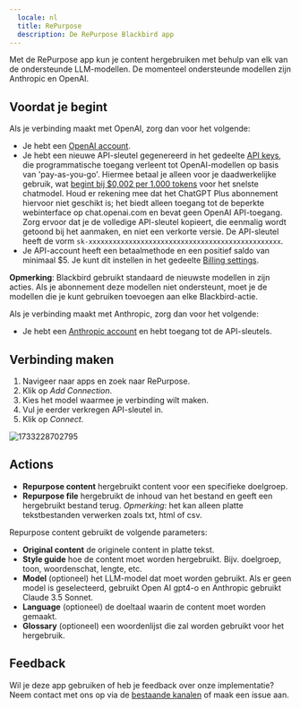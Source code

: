 ```yaml
---
  locale: nl
  title: RePurpose
  description: De RePurpose Blackbird app
---
```


<LinkCard title="View on Github" target="_blank" href="https://github.com/bb-io/RePurpose" icon="github" />

Met de RePurpose app kun je content hergebruiken met behulp van elk van de ondersteunde LLM-modellen. De momenteel ondersteunde modellen zijn Anthropic en OpenAI.

## Voordat je begint

Als je verbinding maakt met OpenAI, zorg dan voor het volgende:

- Je hebt een [OpenAI account](https://platform.openai.com/signup).
- Je hebt een nieuwe API-sleutel gegenereerd in het gedeelte [API keys](https://platform.openai.com/account/api-keys), die programmatische toegang verleent tot OpenAI-modellen op basis van 'pay-as-you-go'. Hiermee betaal je alleen voor je daadwerkelijke gebruik, wat [begint bij $0,002 per 1.000 tokens](https://openai.com/pricing) voor het snelste chatmodel. Houd er rekening mee dat het ChatGPT Plus abonnement hiervoor niet geschikt is; het biedt alleen toegang tot de beperkte webinterface op chat.openai.com en bevat geen OpenAI API-toegang. Zorg ervoor dat je de volledige API-sleutel kopieert, die eenmalig wordt getoond bij het aanmaken, en niet een verkorte versie. De API-sleutel heeft de vorm `sk-xxxxxxxxxxxxxxxxxxxxxxxxxxxxxxxxxxxxxxxxxxxxxxxx`.
- Je API-account heeft een betaalmethode en een positief saldo van minimaal $5. Je kunt dit instellen in het gedeelte [Billing settings](https://platform.openai.com/account/billing/overview).

**Opmerking**: Blackbird gebruikt standaard de nieuwste modellen in zijn acties. Als je abonnement deze modellen niet ondersteunt, moet je de modellen die je kunt gebruiken toevoegen aan elke Blackbird-actie.

Als je verbinding maakt met Anthropic, zorg dan voor het volgende:

- Je hebt een [Anthropic account](https://console.anthropic.com) en hebt toegang tot de API-sleutels.

## Verbinding maken

1. Navigeer naar apps en zoek naar RePurpose.
2. Klik op _Add Connection_.
3. Kies het model waarmee je verbinding wilt maken.
4. Vul je eerder verkregen API-sleutel in.
5. Klik op _Connect_.

![1733228702795](https://raw.githubusercontent.com/bb-io/RePurpose/main/image/README/1733228702795.png)

## Actions

- **Repurpose content** hergebruikt content voor een specifieke doelgroep.
- **Repurpose file** hergebruikt de inhoud van het bestand en geeft een hergebruikt bestand terug. *Opmerking*: het kan alleen platte tekstbestanden verwerken zoals txt, html of csv.

Repurpose content gebruikt de volgende parameters:
- **Original content** de originele content in platte tekst.
- **Style guide** hoe de content moet worden hergebruikt. Bijv. doelgroep, toon, woordenschat, lengte, etc.
- **Model** (optioneel) het LLM-model dat moet worden gebruikt. Als er geen model is geselecteerd, gebruikt Open AI gpt4-o en Anthropic gebruikt Claude 3.5 Sonnet.
- **Language** (optioneel) de doeltaal waarin de content moet worden gemaakt.
- **Glossary** (optioneel) een woordenlijst die zal worden gebruikt voor het hergebruik.

## Feedback

Wil je deze app gebruiken of heb je feedback over onze implementatie? Neem contact met ons op via de [bestaande kanalen](https://www.blackbird.io/) of maak een issue aan.